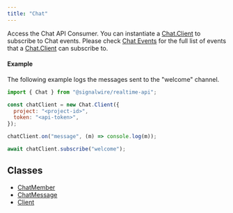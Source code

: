 ```yaml
---
title: "Chat"
---
```


Access the Chat API Consumer. You can instantiate a [Chat.Client](./chat-client.mdx) to subscribe to Chat events. Please check [Chat Events](./chat-client.mdx#events) for the full list of events that a [Chat.Client](./chat-client.mdx) can subscribe to.

#### Example

The following example logs the messages sent to the "welcome" channel.

```javascript
import { Chat } from "@signalwire/realtime-api";

const chatClient = new Chat.Client({
  project: "<project-id>",
  token: "<api-token>",
});

chatClient.on("message", (m) => console.log(m));

await chatClient.subscribe("welcome");
```

## Classes

- [ChatMember](./chat-chatmember.md)
- [ChatMessage](./chat-chatmessage.md)
- [Client](./chat-client.mdx)
